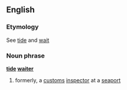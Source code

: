 ==English==
===Etymology===
See [[tide]] and [[wait]]

===Noun phrase===
'''[[tide]] [[waiter]]'''

# formerly, a [[customs]] [[inspector]] at a [[seaport]]
